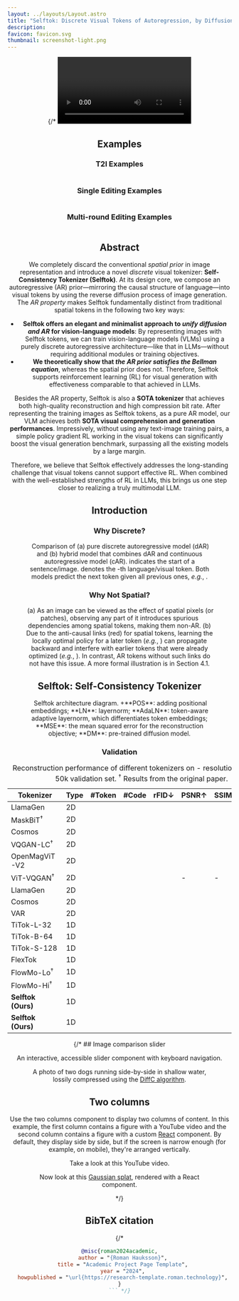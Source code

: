 ```yaml
---
layout: ../layouts/Layout.astro
title: "Selftok: Discrete Visual Tokens of Autoregression, by Diffusion, and for Reasoning"
description: 
favicon: favicon.svg
thumbnail: screenshot-light.png
---
```







<Header
  title={frontmatter.title}
  authors={[
    {
      name: "Selftok Team",
      institution: "Media Technology Institute, Huawei Singapore",
    },
  ]}
  links={[
    /*TODO: add link*/
    {/* {
      name: "Paper",
      url: "",
      icon: "ri:file-pdf-2-line",
    },
    {
      name: "Code",
      url: "https://github.com/RomanHauksson/academic-project-astro-template",
      icon: "ri:github-line",
    },
    {
      name: "arXiv",
      url: "",
      icon: "academicons:arxiv",
    },
    {
      name: "Bluesky",
      url: "",
      icon: "ri:bluesky-line"
    } */}
  ]}
  />

{/* <Video source={outside} /> */}

## Examples

### T2I Examples
<Figure>
  <Image slot="figure" source={T2I_gallery_crop} altText="T2I examples"/>
</Figure>

### Single Editing Examples
<Figure>
  <Image slot="figure" source={single_editing} altText="Single editing examples"/>
</Figure>

### Multi-round Editing Examples
<Figure>
  <Image slot="figure" source={single_editing} altText="multi editing examples"/>
</Figure>

<HighlightedSection>

## Abstract

We completely discard the conventional *spatial prior* in image representation and introduce a novel *discrete* visual tokenizer: **Self-Consistency Tokenizer (Selftok)**. At its design core, we compose an autoregressive (AR) prior—mirroring the causal structure of language—into visual tokens by using the reverse diffusion process of image generation. The *AR property* makes Selftok fundamentally distinct from traditional spatial tokens in the following two key ways:

- **Selftok offers an elegant and minimalist approach to *unify diffusion and AR* for vision-language models**: By representing images with Selftok tokens, we can train vision-language models (VLMs) using a purely discrete autoregressive architecture—like that in LLMs—without requiring additional modules or training objectives.  
- **We theoretically show that *the AR prior satisfies the Bellman equation***, whereas the spatial prior does not. Therefore, Selftok supports reinforcement learning (RL) for visual generation with effectiveness comparable to that achieved in LLMs.

Besides the AR property, Selftok is also a **SOTA tokenizer** that achieves both high-quality reconstruction and high compression bit rate. After representing the training images as Selftok tokens, as a pure AR model, our VLM achieves both **SOTA visual comprehension and generation performances**. Impressively, without using any text-image training pairs, a simple policy gradient RL working in the visual tokens can significantly boost the visual generation benchmark, surpassing all the existing models by a large margin.  

Therefore, we believe that Selftok effectively addresses the long-standing challenge that visual tokens cannot support effective RL. When combined with the well-established strengths of RL in LLMs, this brings us one step closer to realizing a truly multimodal LLM.
</HighlightedSection>

## Introduction

### Why Discrete?

<Figure>
  <Image slot="figure" source={figure1} altText="Comparison of pure discrete autoregressive model (dAR) and hybrid dAR/cAR model" />
  <span slot="caption">
    Comparison of (a) pure discrete autoregressive model (dAR) and (b) hybrid model that combines dAR and continuous autoregressive model (cAR). 
    <LaTeX inline formula="\texttt{<BOS>}/\texttt{<BOV>}" /> indicates the start of a sentence/image. 
    <LaTeX inline formula="w_i/v_i" /> denotes the <LaTeX inline formula="i" />-th language/visual token. 
    Both models predict the next token given all previous ones, <em>e.g.</em>, 
    <LaTeX inline formula="[\texttt{<BOS>}, \dots, \texttt{<$v_3$>}] \to \texttt{<$v_4$>}" />.
  </span>
</Figure>

### Why Not Spatial?

<Figure>
  <Image slot="figure" source={figure2} altText="Illustration of spurious dependencies in spatial tokens and anti-causal links" />
  <span slot="caption">
    (a) As an image can be viewed as the effect of spatial pixels (or patches), observing any part of it introduces spurious dependencies among spatial tokens, making them non-AR. 
    (b) Due to the anti-causal links (red) for spatial tokens, learning the locally optimal policy <LaTeX inline formula="\pi^*_4" /> for a later token (<em>e.g.</em>, <LaTeX inline formula="v_4" />) can propagate backward and interfere with earlier tokens that were already optimized (<em>e.g.</em>, <LaTeX inline formula="v_1,v_2,v_3" />). 
    In contrast, AR tokens without such links do not have this issue. 
    A more formal illustration is in Section 4.1.
  </span>
</Figure>

## Selftok: Self-Consistency Tokenizer

<Figure>
  <Image slot="figure" source={figure_tokenizer} altText="Selftok architecture diagram" />
  <span slot="caption">
    Selftok architecture diagram. +**POS**: adding positional embeddings; 
    **LN**: layernorm; **AdaLN**: token-aware adaptive layernorm, 
    which differentiates token embeddings; **MSE**: the mean squared error 
    for the reconstruction objective; **DM**: pre-trained diffusion model.
  </span>
</Figure>

### Validation

<Table>
  <thead>
    <tr>
      <th>Tokenizer</th>
      <th>Type</th>
      <th>#Token</th>
      <th>#Code</th>
      <th>rFID↓</th>
      <th>PSNR↑</th>
      <th>SSIM↑</th>
      <th>LPIPS↓</th>
    </tr>
  </thead>
  <tbody>
    <tr>
      <td>LlamaGen</td>
      <td>2D</td>
      <td><LaTeX inline formula="16 \times 16" /></td>
      <td><LaTeX inline formula="2^{14}" /></td>
      <td><LaTeX inline formula="2.19" /></td>
      <td><LaTeX inline formula="20.67" /></td>
      <td><LaTeX inline formula="0.589" /></td>
      <td><LaTeX inline formula="0.132" /></td>
    </tr>
    <tr>
      <td>MaskBiT<sup>†</sup></td>
      <td>2D</td>
      <td><LaTeX inline formula="16 \times 16" /></td>
      <td><LaTeX inline formula="2^{14}" /></td>
      <td><LaTeX inline formula="1.37" /></td>
      <td><LaTeX inline formula="21.50" /></td>
      <td><LaTeX inline formula="0.560" /></td>
      <td>-</td>
    </tr>
    <tr>
      <td>Cosmos</td>
      <td>2D</td>
      <td><LaTeX inline formula="16 \times 16" /></td>
      <td><LaTeX inline formula="\approx 2^{16}" /></td>
      <td><LaTeX inline formula="4.40" /></td>
      <td><LaTeX inline formula="19.98" /></td>
      <td><LaTeX inline formula="0.536" /></td>
      <td><LaTeX inline formula="0.153" /></td>
    </tr>
    <tr>
      <td>VQGAN-LC<sup>†</sup></td>
      <td>2D</td>
      <td><LaTeX inline formula="16 \times 16" /></td>
      <td><LaTeX inline formula="100,\!000" /></td>
      <td><LaTeX inline formula="2.62" /></td>
      <td><LaTeX inline formula="23.80" /></td>
      <td><LaTeX inline formula="0.589" /></td>
      <td><LaTeX inline formula="0.120" /></td>
    </tr>
    <tr>
      <td>OpenMagViT-V2</td>
      <td>2D</td>
      <td><LaTeX inline formula="16 \times 16" /></td>
      <td><LaTeX inline formula="2^{18}" /></td>
      <td><LaTeX inline formula="1.17" /></td>
      <td><LaTeX inline formula="21.63" /></td>
      <td><LaTeX inline formula="0.640" /></td>
      <td><LaTeX inline formula="0.111" /></td>
    </tr>
    <tr>
      <td>ViT-VQGAN<sup>†</sup></td>
      <td>2D</td>
      <td><LaTeX inline formula="32 \times 32" /></td>
      <td><LaTeX inline formula="2^{13}" /></td>
      <td><LaTeX inline formula="1.28" /></td>
      <td>-</td>
      <td>-</td>
      <td>-</td>
    </tr>
    <tr>
      <td>LlamaGen</td>
      <td>2D</td>
      <td><LaTeX inline formula="32 \times 32" /></td>
      <td><LaTeX inline formula="2^{14}" /></td>
      <td><LaTeX inline formula="0.59" /></td>
      <td><LaTeX inline formula="24.44" /></td>
      <td><LaTeX inline formula="0.768" /></td>
      <td><LaTeX inline formula="0.064" /></td>
    </tr>
    <tr>
      <td>Cosmos</td>
      <td>2D</td>
      <td><LaTeX inline formula="32 \times 32" /></td>
      <td><LaTeX inline formula="\approx 2^{16}" /></td>
      <td><LaTeX inline formula="0.87" /></td>
      <td><LaTeX inline formula="24.82" /></td>
      <td><LaTeX inline formula="0.763" /></td>
      <td><LaTeX inline formula="0.070" /></td>
    </tr>
    <tr>
      <td>VAR</td>
      <td>2D</td>
      <td><LaTeX inline formula="680" /></td>
      <td><LaTeX inline formula="2^{12}" /></td>
      <td><LaTeX inline formula="0.99" /></td>
      <td><LaTeX inline formula="22.12" /></td>
      <td><LaTeX inline formula="0.624" /></td>
      <td><LaTeX inline formula="0.109" /></td>
    </tr>
    <tr class="border-t">
      <td>TiTok-L-32</td>
      <td>1D</td>
      <td><LaTeX inline formula="32" /></td>
      <td><LaTeX inline formula="2^{12}" /></td>
      <td><LaTeX inline formula="2.21" /></td>
      <td><LaTeX inline formula="15.60" /></td>
      <td><LaTeX inline formula="0.359" /></td>
      <td><LaTeX inline formula="0.322" /></td>
    </tr>
    <tr>
      <td>TiTok-B-64</td>
      <td>1D</td>
      <td><LaTeX inline formula="64" /></td>
      <td><LaTeX inline formula="2^{12}" /></td>
      <td><LaTeX inline formula="1.70" /></td>
      <td><LaTeX inline formula="16.80" /></td>
      <td><LaTeX inline formula="0.407" /></td>
      <td><LaTeX inline formula="0.252" /></td>
    </tr>
    <tr>
      <td>TiTok-S-128</td>
      <td>1D</td>
      <td><LaTeX inline formula="128" /></td>
      <td><LaTeX inline formula="2^{12}" /></td>
      <td><LaTeX inline formula="1.71" /></td>
      <td><LaTeX inline formula="17.52" /></td>
      <td><LaTeX inline formula="0.437" /></td>
      <td><LaTeX inline formula="0.210" /></td>
    </tr>
    <tr>
      <td>FlexTok</td>
      <td>1D</td>
      <td><LaTeX inline formula="256" /></td>
      <td><LaTeX inline formula="64,\!000" /></td>
      <td><LaTeX inline formula="1.45" /></td>
      <td><LaTeX inline formula="18.53" /></td>
      <td><LaTeX inline formula="0.465" /></td>
      <td><LaTeX inline formula="0.222" /></td>
    </tr>
    <tr>
      <td>FlowMo-Lo<sup>†</sup></td>
      <td>1D</td>
      <td><LaTeX inline formula="256" /></td>
      <td><LaTeX inline formula="2^{18}" /></td>
      <td><LaTeX inline formula="0.95" /></td>
      <td><LaTeX inline formula="22.07" /></td>
      <td><LaTeX inline formula="0.649" /></td>
      <td><LaTeX inline formula="0.113" /></td>
    </tr>
    <tr>
      <td>FlowMo-Hi<sup>†</sup></td>
      <td>1D</td>
      <td><LaTeX inline formula="1,\!024" /></td>
      <td><LaTeX inline formula="2^{14}" /></td>
      <td><LaTeX inline formula="0.56" /></td>
      <td><LaTeX inline formula="24.93" /></td>
      <td><LaTeX inline formula="0.785" /></td>
      <td><LaTeX inline formula="0.073" /></td>
    </tr>
    <tr class="border-t">
      <td><strong>Selftok (Ours)</strong></td>
      <td>1D</td>
      <td><LaTeX inline formula="512" /></td>
      <td><LaTeX inline formula="2^{15}" /></td>
      <td><LaTeX inline formula="\mathbf{0.70}" /></td>
      <td><LaTeX inline formula="\mathbf{24.14}" /></td>
      <td><LaTeX inline formula="\mathbf{0.709}" /></td>
      <td><LaTeX inline formula="\mathbf{0.084}" /></td>
    </tr>
    <tr>
      <td><strong>Selftok (Ours)</strong></td>
      <td>1D</td>
      <td><LaTeX inline formula="1,\!024" /></td>
      <td><LaTeX inline formula="2^{15}" /></td>
      <td><LaTeX inline formula="\mathbf{0.54}" /></td>
      <td><LaTeX inline formula="\mathbf{26.30}" /></td>
      <td><LaTeX inline formula="\mathbf{0.805}" /></td>
      <td><LaTeX inline formula="\mathbf{0.063}" /></td>
    </tr>
  </tbody>
  <caption>
    Reconstruction performance of different tokenizers on <LaTeX inline formula="256 \times 256" /> - resolution ImageNet 50k validation set.
    <sup>†</sup> Results from the original paper.
  </caption>
</Table>

{/* ## Image comparison slider

An interactive, accessible slider component with keyboard navigation.
<Figure>
  <ImageComparison slot="figure" client:load imageUrlOne={dogsDiffc.src} imageUrlTwo={dogsTrue.src} altTextOne="Photo of two dogs running side-by-side in shallow water, lossily compressed using the DiffC algorithm" altTextTwo="Original photo of two dogs running side-by-side in shallow water" />
  <span slot="caption">A photo of two dogs running side-by-side in shallow water, lossily compressed using the <a href="https://jeremyiv.github.io/diffc-project-page/">DiffC algorithm</a>.</span>
</Figure>

## Two columns

Use the two columns component to display two columns of content. In this example, the first column contains a figure with a YouTube video and the second column contains a figure with a custom [React](https://react.dev/) component. By default, they display side by side, but if the screen is narrow enough (for example, on mobile), they're arranged vertically.

<TwoColumns>
  <Figure slot="left">
    <YouTubeVideo slot="figure" videoId="wjZofJX0v4M" />
    <span slot="caption">Take a look at this YouTube video.</span>
  </Figure>
  <Figure slot="right">
    <Splat slot="figure" client:idle />
    <span slot="caption">Now look at this <a href="https://en.wikipedia.org/wiki/Gaussian_splatting">Gaussian splat</a>, rendered with a React component.</span>
  </Figure>
</TwoColumns> */}


## BibTeX citation
{/* 
```bibtex
@misc{roman2024academic,
  author = "{Roman Hauksson}",
  title = "Academic Project Page Template",
  year = "2024",
  howpublished = "\url{https://research-template.roman.technology}",
}
``` */}
